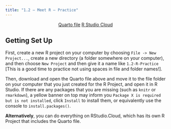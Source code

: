 ```yaml
---
title: "1.2 — Meet R — Practice"
---
```


<p style="text-align:center"><a target="_blank" href="/r/1.2.qmd"><span class="btn btn-primary btn-lg"><i class="fas fa-file-archive"></i> Quarto file</a></span> <a target="_blank" href="https://rstudio.cloud/spaces/270168/content/4361230"><span class="btn btn-primary btn-lg"><i class="fas fa-cloud"></i> R Studio Cloud</a></span></p>

## Getting Set Up

First, create a new R project on your computer by choosing `File -> New Project...`, create a new directory (a folder somewhere on your computer), and then choose `New Project` and then give it a name like `1.2-R-Practice` [This is a good time to practice not using spaces in file and folder names!].

Then, download and open the Quarto file above and move it to the file folder on your computer that you just created for the R Project, and open it in R Studio. If there are any packages that you are missing (such as `knitr` or `rmarkdown`), a yellow banner on top may inform you `Package X is required but is not installed`, click `Install` to install them, or equivalently use the console to `install.packages()`.

**Alternatively**, you can do everything on RStudio.Cloud, which has its own R Project that includes the Quarto file. 


